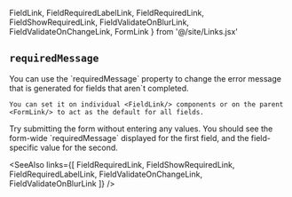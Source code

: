   FieldLink, FieldRequiredLabelLink, FieldRequiredLink,
  FieldShowRequiredLink, FieldValidateOnBlurLink, FieldValidateOnChangeLink,
  FormLink
} from '@/site/Links.jsx'

## `requiredMessage`

<Split>
  <div>
    You can use the `requiredMessage` property to change the error message
    that is generated for <FieldRequiredLink/> fields that aren`t completed.

    You can set it on individual <FieldLink/> components or on the parent
    <FormLink/> to act as the default for all fields.
  </div>
  <TryItOut>
    Try submitting the form without entering any values.  You should
    see the form-wide `requiredMessage` displayed for the
    first field, and the field-specific value for the second.
  </TryItOut>
</Split>

<Example
  Component={RequiredMessage}
  code={RequiredMessageSrc}
  caption="requiredMessage"
  highlightLines="5,12"
  expand
/>

<SeeAlso
  links={[
    FieldRequiredLink,
    FieldShowRequiredLink,
    FieldRequiredLabelLink,
    FieldValidateOnChangeLink,
    FieldValidateOnBlurLink
  ]}
/>
